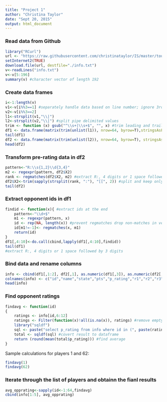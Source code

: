 ```yaml
---
title: "Project 1"
author: "Christina Taylor"
date: "Sept 20, 2015"
output: html_document
---
```

### Read data from Github
```r
library("RCurl")
url <- "https://raw.githubusercontent.com/christinataylor/IS/master/tournamentinfo.txt"
setInternet2(TRUE) 
download.file(url, destfile="./info.txt")
v<-readLines("info.txt")
v<-v[5:196]
summary(v) #character vector of length 192
```
### Create data frames   
```r
i<-1:length(v)
v1<-v[i%%3==1] #separately handle data based on line number; ignore 3rd line
v2<-v[i%%3==2]
l1<-strsplit(v1,"\\|")
l2<-strsplit(v2,"\\|") #split pipe delimited values
trim <- function (x) gsub("^\\s+|\\s+$", "", x) #trim leading and trailing spaces
df1 <- data.frame(matrix(trim(unlist(l1)), nrow=64, byrow=T),stringsAsFactors = FALSE)
tail(df1)
df2 <- data.frame(matrix(trim(unlist(l2)), nrow=64, byrow=T), stringsAsFactors = FALSE)
head(df2)
```
### Transform pre-rating data in df2  
```r
pattern<-"R:\\s{1,2}\\d{3,4}"
m2 <- regexpr(pattern, df2$X2)
rank <- regmatches(df2$X2, m2) #extract R:, 4 digits or 1 space followed by 3 digits
df2$X2<-trim(sapply(strsplit(rank, ":"), "[[", 2)) #split and keep only digits via index
tail(df2)
```
### Extract opponent ids in df1  
```r
findid <- function(x){ #extract ids at the end
    pattern<-"\\d+$"
    m1 <- regexpr(pattern, x)
    id <- rep(NA, length(x)) #prevent regmatches drop non-matches in vector
    id[m1!=-1]<- regmatches(x, m1) 
    return(id)
}
df1[,4:10]<-do.call(cbind,lapply(df1[,4:10],findid))
tail(df1)
#extract R:, 4 digits or 1 space followed by 3 digits
```
### Bind data and rename columns  
```r
info <- cbind(df1[,1:2], df2[,1], as.numeric(df1[,3]), as.numeric(df2[,2]), df1[,4:10])
colnames(info) <- c("id","name","state","pts","p_rating","r1","r2","r3","r4","r5","r6","r7")
head(info)
```

### Find opponent ratings  
```r
findavg <- function(id)
{
    ratings <- info[id,6:12]
    ratings <- Filter(function(x)!all(is.na(x)), ratings) #remove empty
    library("sqldf")
    sql <- paste("select p_rating from info where id in (", paste(ratings, collapse = ","), ")") #generate sql statement
    total <- sqldf(sql) #covert result to dataframe
    return (round(mean(total$p_rating))) #find average
}
```
Sample calculations for players 1 and 62: 
```r
findavg(1)
findavg(62)
```

### Iterate through the list of players and obtainn the fianl results  
```r
avg_opprating<-sapply(id<-1:64,findavg)
cbind(info[1:5], avg_opprating) 
```